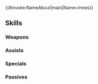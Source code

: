 {{#invoke:NameAbout|main|Name=Innes}}{{HeroPage Tabs}}
{{Hero Infobox
|Name=Innes
|Title=Regal Strategician
|Origin=Fire Emblem: The Sacred Stones
|Gender=Male
|GrowthModifier=None
|WeaponType=Colorless Bow
|MoveType=Infantry
|actorEN=Xander Mobus
|actorJP=福山潤
|artist=悌太
|resplendentArtist=江川あきら
|releaseDate=August 15, 2017
|poolDate = August 31, 2017
|randomStartTime=2017-08-29T07:00:00Z
|poolRarities=5
|TagID=ヒーニアス
|InternalID=161
|cv1=7
|cv2=200100
|description=The prince of Frelia. Tana's brother. He's brash and arrogant, but good at heart. Appears in Fire Emblem: The Sacred Stones.
|Properties=specRate_201904,resplendent,askr
|resplendentStartTime=2023-02-25T07:00:00Z
|resplendentEndTime=2023-03-10T06:59:59Z
}}
{{Stats Page
|Lv1HP=16|Lv1ATK=9|Lv1SPD=8|Lv1DEF=4|Lv1RES=7
|GRHP=45|GRATK=55|GRSPD=60|GRDEF=25|GRRES=55
}}
==Skills==
===Weapons===
{{Weapons Table
|weapon1=Iron Bow
|weapon1Default=1
|weapon1Unlock=1
|weapon2=Steel Bow
|weapon2Default=3
|weapon2Unlock=2
|weapon3=Silver Bow
|weapon3Default=4
|weapon3Unlock=3
|weapon4=Nidhogg
|weapon4Default=5
|weapon4Unlock=5
}}
===Assists===
{{Assists Table}}
===Specials===
{{Specials Table
|special1=Chilling Wind
|special1Default=4
|special1Unlock=3
|special2=Iceberg
|special2Unlock=4
}}
===Passives===
{{Passives Table
|passiveA1=Fortress Res 1
|passiveA2=Fortress Res 2
|passiveA3=Fortress Res 3
|passiveA1Unlock=3
|passiveA2Unlock=4
|passiveA3Unlock=5
|passiveB1=Cancel Affinity 1
|passiveB2=Cancel Affinity 2
|passiveB3=Cancel Affinity 3
|passiveB1Unlock=1
|passiveB2Unlock=2
|passiveB3Unlock=4
}}
{{Heroes Navbox}}